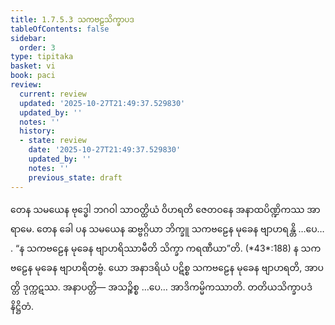 ```yaml
---
title: 1.7.5.3 သကဗဠသိက္ခာပဒ
tableOfContents: false
sidebar:
  order: 3
type: tipitaka
basket: vi
book: paci
review:
  current: review
  updated: '2025-10-27T21:49:37.529830'
  updated_by: ''
  notes: ''
  history:
  - state: review
    date: '2025-10-27T21:49:37.529830'
    updated_by: ''
    notes: ''
    previous_state: draft
---
```



<ReviewStatus review={frontmatter.review} showDetails={true} />

<HypothesisAnnotation frontmatter={frontmatter} />

<DynamicBreadcrumb />

<Division number="619" book="paci" e="ch" v="2" p="255">

<Paragraph number="1899" book="paci">
တေန သမယေန ဗုဒ္ဓေါ ဘဂဝါ သာဝတ္ထိယံ ဝိဟရတိ ဇေတဝနေ အနာထပိဏ္ဍိကဿ အာရာမေ. တေန ခေါ ပန သမယေန ဆဗ္ဗဂ္ဂိယာ ဘိက္ခူ သကဗဠေန မုခေန ဗျာဟရန္တိ …ပေ… .
</Paragraph>

<Paragraph number="1900" book="paci">
<Emphasis>“န သကဗဠေန မုခေန ဗျာဟရိဿာမီတိ သိက္ခာ ကရဏီယာ”</Emphasis>တိ. (*43*:<Emphasis>188</Emphasis>)
</Paragraph>

<Paragraph number="1901" book="paci">
န သကဗဠေန မုခေန ဗျာဟရိတဗ္ဗံ. ယော အနာဒရိယံ ပဋိစ္စ သကဗဠေန မုခေန ဗျာဟရတိ, အာပတ္တိ ဒုက္ကဋဿ.
</Paragraph>

<Paragraph number="1902" book="paci">
အနာပတ္တိ— အသဉ္စိစ္စ …ပေ… အာဒိကမ္မိကဿာတိ.

</Paragraph>
</Division>

<Paragraph number="1903" type="center" book="paci">
တတိယသိက္ခာပဒံ နိဋ္ဌိတံ.
</Paragraph>